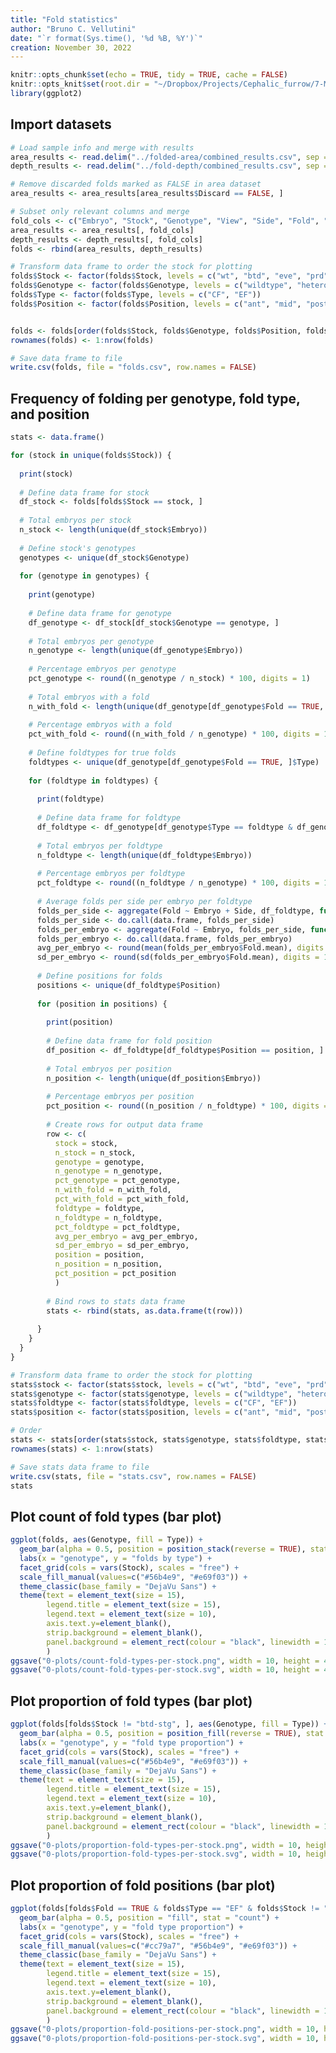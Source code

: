 ```yaml
---
title: "Fold statistics"
author: "Bruno C. Vellutini"
date: "`r format(Sys.time(), '%d %B, %Y')`"
creation: November 30, 2022
---
```


```r
knitr::opts_chunk$set(echo = TRUE, tidy = TRUE, cache = FALSE)
knitr::opts_knit$set(root.dir = "~/Dropbox/Projects/Cephalic_furrow/7-Manuscript/1-analyses/fold-stats")
library(ggplot2)
```

## Import datasets

```r
# Load sample info and merge with results
area_results <- read.delim("../folded-area/combined_results.csv", sep = ",")
depth_results <- read.delim("../fold-depth/combined_results.csv", sep = ",")

# Remove discarded folds marked as FALSE in area dataset
area_results <- area_results[area_results$Discard == FALSE, ]

# Subset only relevant columns and merge
fold_cols <- c("Embryo", "Stock", "Genotype", "View", "Side", "Fold", "Position", "Type")
area_results <- area_results[, fold_cols]
depth_results <- depth_results[, fold_cols]
folds <- rbind(area_results, depth_results)

# Transform data frame to order the stock for plotting
folds$Stock <- factor(folds$Stock, levels = c("wt", "btd", "eve", "prd", "stg", "btd-stg"))
folds$Genotype <- factor(folds$Genotype, levels = c("wildtype", "heterozygote", "homozygote", "double heterozygote", "btd homozygote", "stg homozygote", "double homozygote"))
folds$Type <- factor(folds$Type, levels = c("CF", "EF"))
folds$Position <- factor(folds$Position, levels = c("ant", "mid", "post"))


folds <- folds[order(folds$Stock, folds$Genotype, folds$Position, folds$Type),]
rownames(folds) <- 1:nrow(folds)

# Save data frame to file
write.csv(folds, file = "folds.csv", row.names = FALSE)
```

## Frequency of folding per genotype, fold type, and position

```r

stats <- data.frame()

for (stock in unique(folds$Stock)) {
  
  print(stock)
  
  # Define data frame for stock
  df_stock <- folds[folds$Stock == stock, ]
  
  # Total embryos per stock
  n_stock <- length(unique(df_stock$Embryo))
  
  # Define stock's genotypes
  genotypes <- unique(df_stock$Genotype)
  
  for (genotype in genotypes) {
    
    print(genotype)
    
    # Define data frame for genotype
    df_genotype <- df_stock[df_stock$Genotype == genotype, ]
    
    # Total embryos per genotype
    n_genotype <- length(unique(df_genotype$Embryo))
    
    # Percentage embryos per genotype
    pct_genotype <- round((n_genotype / n_stock) * 100, digits = 1)
    
    # Total embryos with a fold
    n_with_fold <- length(unique(df_genotype[df_genotype$Fold == TRUE, ]$Embryo))
    
    # Percentage embryos with a fold
    pct_with_fold <- round((n_with_fold / n_genotype) * 100, digits = 1)
    
    # Define foldtypes for true folds
    foldtypes <- unique(df_genotype[df_genotype$Fold == TRUE, ]$Type)
    
    for (foldtype in foldtypes) {
      
      print(foldtype)
      
      # Define data frame for foldtype
      df_foldtype <- df_genotype[df_genotype$Type == foldtype & df_genotype$Fold == TRUE, ]
      
      # Total embryos per foldtype
      n_foldtype <- length(unique(df_foldtype$Embryo))
      
      # Percentage embryos per foldtype
      pct_foldtype <- round((n_foldtype / n_genotype) * 100, digits = 1)
      
      # Average folds per side per embryo per foldtype
      folds_per_side <- aggregate(Fold ~ Embryo + Side, df_foldtype, function(x) c(count = length(x)))
      folds_per_side <- do.call(data.frame, folds_per_side)
      folds_per_embryo <- aggregate(Fold ~ Embryo, folds_per_side, function(x) c(mean = mean(x), sd = sd(x)))
      folds_per_embryo <- do.call(data.frame, folds_per_embryo)
      avg_per_embryo <- round(mean(folds_per_embryo$Fold.mean), digits = 1)
      sd_per_embryo <- round(sd(folds_per_embryo$Fold.mean), digits = 1)
      
      # Define positions for folds
      positions <- unique(df_foldtype$Position)
      
      for (position in positions) {
        
        print(position)
        
        # Define data frame for fold position
        df_position <- df_foldtype[df_foldtype$Position == position, ]
        
        # Total embryos per position
        n_position <- length(unique(df_position$Embryo))
        
        # Percentage embryos per position
        pct_position <- round((n_position / n_foldtype) * 100, digits = 1)
        
        # Create rows for output data frame
        row <- c(
          stock = stock,
          n_stock = n_stock,
          genotype = genotype,
          n_genotype = n_genotype,
          pct_genotype = pct_genotype,
          n_with_fold = n_with_fold,
          pct_with_fold = pct_with_fold,
          foldtype = foldtype,
          n_foldtype = n_foldtype,
          pct_foldtype = pct_foldtype,
          avg_per_embryo = avg_per_embryo,
          sd_per_embryo = sd_per_embryo,
          position = position,
          n_position = n_position,
          pct_position = pct_position
          )
        
        # Bind rows to stats data frame
        stats <- rbind(stats, as.data.frame(t(row)))
        
      }
    }
  }
}

# Transform data frame to order the stock for plotting
stats$stock <- factor(stats$stock, levels = c("wt", "btd", "eve", "prd", "stg", "btd-stg"))
stats$genotype <- factor(stats$genotype, levels = c("wildtype", "heterozygote", "homozygote", "double heterozygote", "btd homozygote", "stg homozygote", "double homozygote"))
stats$foldtype <- factor(stats$foldtype, levels = c("CF", "EF"))
stats$position <- factor(stats$position, levels = c("ant", "mid", "post"))

# Order
stats <- stats[order(stats$stock, stats$genotype, stats$foldtype, stats$position),]
rownames(stats) <- 1:nrow(stats)

# Save stats data frame to file
write.csv(stats, file = "stats.csv", row.names = FALSE)
stats
```

## Plot count of fold types (bar plot)

```r

ggplot(folds, aes(Genotype, fill = Type)) +
  geom_bar(alpha = 0.5, position = position_stack(reverse = TRUE), stat = "count") +
  labs(x = "genotype", y = "folds by type") +
  facet_grid(cols = vars(Stock), scales = "free") +
  scale_fill_manual(values=c("#56b4e9", "#e69f03")) +
  theme_classic(base_family = "DejaVu Sans") +
  theme(text = element_text(size = 15),
        legend.title = element_text(size = 15),
        legend.text = element_text(size = 10),
        axis.text.y=element_blank(),
        strip.background = element_blank(),
        panel.background = element_rect(colour = "black", linewidth = 1)
        )
ggsave("0-plots/count-fold-types-per-stock.png", width = 10, height = 4)
ggsave("0-plots/count-fold-types-per-stock.svg", width = 10, height = 4)
```

## Plot proportion of fold types (bar plot)

```r

ggplot(folds[folds$Stock != "btd-stg", ], aes(Genotype, fill = Type)) +
  geom_bar(alpha = 0.5, position = position_fill(reverse = TRUE), stat = "count") +
  labs(x = "genotype", y = "fold type proportion") +
  facet_grid(cols = vars(Stock), scales = "free") +
  scale_fill_manual(values=c("#56b4e9", "#e69f03")) +
  theme_classic(base_family = "DejaVu Sans") +
  theme(text = element_text(size = 15),
        legend.title = element_text(size = 15),
        legend.text = element_text(size = 10),
        axis.text.y=element_blank(),
        strip.background = element_blank(),
        panel.background = element_rect(colour = "black", linewidth = 1)
        )
ggsave("0-plots/proportion-fold-types-per-stock.png", width = 10, height = 4)
ggsave("0-plots/proportion-fold-types-per-stock.svg", width = 10, height = 4)
```

## Plot proportion of fold positions (bar plot)

```r

ggplot(folds[folds$Fold == TRUE & folds$Type == "EF" & folds$Stock != "btd-stg", ], aes(Genotype, fill = Position)) +
  geom_bar(alpha = 0.5, position = "fill", stat = "count") +
  labs(x = "genotype", y = "fold type proportion") +
  facet_grid(cols = vars(Stock), scales = "free") +
  scale_fill_manual(values=c("#cc79a7", "#56b4e9", "#e69f03")) +
  theme_classic(base_family = "DejaVu Sans") +
  theme(text = element_text(size = 15),
        legend.title = element_text(size = 15),
        legend.text = element_text(size = 10),
        axis.text.y=element_blank(),
        strip.background = element_blank(),
        panel.background = element_rect(colour = "black", linewidth = 1)
        )
ggsave("0-plots/proportion-fold-positions-per-stock.png", width = 10, height = 4)
ggsave("0-plots/proportion-fold-positions-per-stock.svg", width = 10, height = 4)
```
